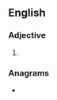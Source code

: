 ==English==

===Adjective===
{{head|en|adjective superlative form}}

# {{en-superlative of|curt}}

===Anagrams===
* {{anagrams|en|Cutters|cutters|scutter}}